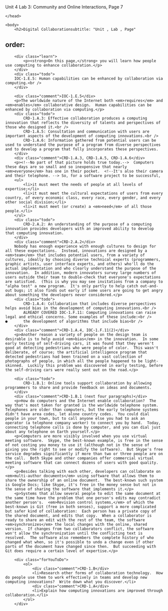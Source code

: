 Unit 4 Lab 3: Community and Online Interactions, Page 7</title>
	</head>

	<body>
    	<h2>Digital Collaborationsubtitle: "Unit , Lab , Page"
order:
---
        <div class="learn">
            <p><strong>On this page,</strong> you will learn how people use computing to enhance collaboration.</p>
        </div>
        <div class="todo">
        IOC-1.E.5: Human capabilities can be enhanced by collaboration via computing.<br />
        </div>

        <div class="comment">IOC-1.E.5</div>
        <p>The worldwide nature of the Internet both <em>requires</em> and <em>enables</em> collaborative design.  Human capabilities can be enhanced by collaboration via computing.</p>
        <div class="todo">
            CRD-1.A.3: Effective collaboration produces a computing innovation that reflects the diversity of talents and perspectives of those who designed it.<br />
            CRD-1.A.5: Consultation and communication with users are important aspects of the development of computing innovations.<br />
            CRD-1.A.6: Information gathered from potential users can be used to understand the purpose of a program from diverse perspectives and to develop a program that fully incorporates these perspectives.
        </div>
        <div class="comment">CRD-1.A.3, CRD-1.A.5, CRD-1.A.6</div>
        <p><!--No part of that picture holds true today.-->  Computers these days are so small and so inexpensive that nearly <em>everyone</em> has one in their pocket.  <!--It's also their camera and their telephone. --> So, for a software project to be successful,
        <ul>
            <li>it must meet the needs of people at all levels of expertise;</li>
            <li>it must meet the cultural expectations of users from every country, of every economic class, every race, every gender, and every other social division;</li>
            <li>it must meet (or create) a <em>need</em> of all those people.</li>
        </ul>
        <div class="todo">
            CRD-2.A.2: An understanding of the purpose of a computing innovation provides developers with an improved ability to develop that computing innovation.
        </div>
        <div class="comment">CRD-2.A.2</div>
        Nobody has enough experience with enough cultures to design for all these expectations.  Instead, innovations are designed by a <em>team</em> that includes potential users, from a variety of cultures, ideally by choosing diverse technical experts (programmers, graphic artists, user interface experts, and others) who'll do the actual implementation and who clearly understand the purpose of the innovation.  In addition, modern innovators survey large numbers of users outside their team to double-check that everyone's expectations are satisfied.  (This is why you may see invitations from a company to "alpha test" a new program.  It's only partly to help catch out-and-out bugs; it also finds out early if some users are going to get angry about something the developers never considered.</p>
        <div class="todo">
            CRD-1.A.4: Collaboration that includes diverse perspectives helps avoid bias in the development of computing innovations.<br />
            ALREADY COVERED IOC-1.F.11: Computing innovations can raise legal and ethical concerns. Some examples of these include:<br />
    ●       the development of algorithms that include bias<br />
        </div>
        <div class="comment">CRD-1.A.4, IOC-1.F.11(2)</div>
        <p>Another reason a variety of people on the design team is desirable is to help avoid <em>bias</em> in the innovation.  In some early testing of self-driving cars, it was found that they weren't good at detecting pedestrians who were people of color.  This wasn't deliberate, of course; the artificial intelligence program that detected pedestrians had been trained on a vast collection of photographs of people, in which all the people happened to be light-skinned.  Luckily this problem was discovered in early testing, before the self-driving cars were really sent out on the road.</p>

        <div class="todo">
            CRD-1.B.1: Online tools support collaboration by allowing programmers to share and provide feedback on ideas and documents.
        </div>
        <div class="comment">CRD-1.B.1 (next four paragraphs)</div>
        <p>How do computers and the Internet enable collaboration?  The way that's most taken for granted is the worldwide telephone system.  Telephones are older than computers, but the early telephone systems didn't have area codes, let alone country codes.  You could dial people in your town, but to call anyone else you had to ask an operator (a telephone company worker) to connect you by hand.  Today, connecting telephone calls is done by computer, and you can dial just about any telephone on Earth yourself.</p>
        <p>Computers are more visibly involved when you use virtual meeting software.  Skype, the best-known example, is free in the sense of not costing you money to use it (although not in the sense of giving you the right to see or modify the software).  But Skype's free service degrades significantly if more than two or three people are on the call.  Both Skype and other companies offer commercial virtual meeting software that can connect dozens of users with good quality.</p>
        <p>Besides talking with each other, developers can collaborate on <em>multi-author documents</em> using software that allows them to share the ownership of an online document.  The best-known such system is Google Docs; like Skype, it's free in the money sense but not in the sense of sharing the software that implements it.</p>
        <p>Systems that allow several people to edit the same document at the same time have the problem that one person's edits may contradict another person's.  <em>Revision control systems,</em> of which the best-known is Git (free in both senses), support a more complicated but safer kind of collaboration:  Each person has a private copy of the shared document, and edits that copy.  When a collaborator is ready to share an edit with the rest of the team, the software <em>synchronizes</em> the local changes with the online, shared version.  If changes from two collaborators conflict, the software won't allow the synchronization until the conflicting text is resolved.  The software also remembers the complete history of who changed what when, so it's possible to undo a change even if other parts of the document have changed since then.  But succeeding with Git does require a certain level of expertise.</p>

        <div class="forYouToDo">
            <ol>
                <div class="comment">CRD-1.B</div>
                <li>Research other forms of collaboration technology.  How do people use them to work effectively in teams and develop new computing innovations?  Write down what you discover.</li>
                <div class="comment">CRD-1.A</div>
                <li>Explain how computing innovations are improved through collaboration.</li>
            </ol>
        </div>

	

